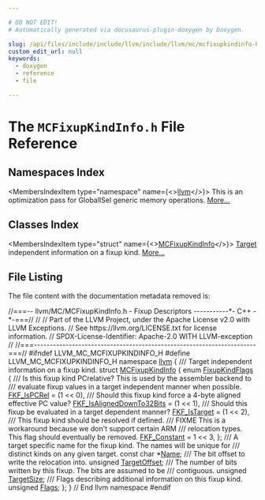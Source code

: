 ```yaml
---

# DO NOT EDIT!
# Automatically generated via docusaurus-plugin-doxygen by Doxygen.

slug: /api/files/include/include/llvm/include/llvm/mc/mcfixupkindinfo-h
custom_edit_url: null
keywords:
  - doxygen
  - reference
  - file

---
```





# The `MCFixupKindInfo.h` File Reference

<DoxygenPage pluginConfig={pluginConfig}>



## Namespaces Index

<MembersIndex>

<MembersIndexItem
  type="namespace"
  name={<><a href="/docs/api/namespaces/llvm">llvm</a></>}>
This is an optimization pass for GlobalISel generic memory operations. <a href="/docs/api/namespaces/llvm/#details">More...</a>
</MembersIndexItem>

</MembersIndex>

## Classes Index

<MembersIndex>

<MembersIndexItem
  type="struct"
  name={<><a href="/docs/api/structs/llvm/mcfixupkindinfo">MCFixupKindInfo</a></>}>
<a href="/docs/api/classes/llvm/target">Target</a> independent information on a fixup kind. <a href="/docs/api/structs/llvm/mcfixupkindinfo/#details">More...</a>
</MembersIndexItem>

</MembersIndex>


## File Listing

The file content with the documentation metadata removed is:

<ProgramListing>

<Link id="l00001" /><CodeLine lineNumber="1"><Highlight kind="comment">//===-- llvm/MC/MCFixupKindInfo.h - Fixup Descriptors -----------&#42;- C++ -&#42;-===//</Highlight><Highlight kind="normal"></Highlight></CodeLine>
<Link id="l00002" /><CodeLine lineNumber="2"><Highlight kind="normal"></Highlight><Highlight kind="comment">//</Highlight><Highlight kind="normal"></Highlight></CodeLine>
<Link id="l00003" /><CodeLine lineNumber="3"><Highlight kind="normal"></Highlight><Highlight kind="comment">// Part of the LLVM Project, under the Apache License v2.0 with LLVM Exceptions.</Highlight><Highlight kind="normal"></Highlight></CodeLine>
<Link id="l00004" /><CodeLine lineNumber="4"><Highlight kind="normal"></Highlight><Highlight kind="comment">// See https://llvm.org/LICENSE.txt for license information.</Highlight><Highlight kind="normal"></Highlight></CodeLine>
<Link id="l00005" /><CodeLine lineNumber="5"><Highlight kind="normal"></Highlight><Highlight kind="comment">// SPDX-License-Identifier: Apache-2.0 WITH LLVM-exception</Highlight><Highlight kind="normal"></Highlight></CodeLine>
<Link id="l00006" /><CodeLine lineNumber="6"><Highlight kind="normal"></Highlight><Highlight kind="comment">//</Highlight><Highlight kind="normal"></Highlight></CodeLine>
<Link id="l00007" /><CodeLine lineNumber="7"><Highlight kind="normal"></Highlight><Highlight kind="comment">//===----------------------------------------------------------------------===//</Highlight><Highlight kind="normal"></Highlight></CodeLine>
<Link id="l00008" /><CodeLine lineNumber="8"><Highlight kind="normal"></Highlight></CodeLine>
<Link id="l00009" /><CodeLine lineNumber="9"><Highlight kind="normal"></Highlight><Highlight kind="preprocessor">#ifndef LLVM&#95;MC&#95;MCFIXUPKINDINFO&#95;H</Highlight><Highlight kind="normal"></Highlight></CodeLine>
<Link id="l00010" /><CodeLine lineNumber="10"><Highlight kind="normal"></Highlight><Highlight kind="preprocessor">#define LLVM&#95;MC&#95;MCFIXUPKINDINFO&#95;H</Highlight><Highlight kind="normal"></Highlight></CodeLine>
<Link id="l00011" /><CodeLine lineNumber="11"><Highlight kind="normal"></Highlight></CodeLine>
<Link id="l00012" /><CodeLine lineNumber="12"><Highlight kind="normal"></Highlight><Highlight kind="keyword">namespace </Highlight><Highlight kind="normal"><a href="/docs/api/namespaces/llvm">llvm</a> &#123;</Highlight></CodeLine>
<Link id="l00013" /><CodeLine lineNumber="13"><Highlight kind="normal"></Highlight><Highlight kind="comment"></Highlight></CodeLine>
<Link id="l00014" /><CodeLine lineNumber="14"><Highlight kind="comment">/// Target independent information on a fixup kind.</Highlight><Highlight kind="normal"></Highlight></CodeLine>
<Link id="l00015" /><CodeLine lineNumber="15" lineLink="/docs/api/structs/llvm/mcfixupkindinfo"><Highlight kind="normal"></Highlight><Highlight kind="keyword">struct </Highlight><Highlight kind="normal"><a href="/docs/api/structs/llvm/mcfixupkindinfo">MCFixupKindInfo</a> &#123;</Highlight></CodeLine>
<Link id="l00016" /><CodeLine lineNumber="16" lineLink="/docs/api/structs/llvm/mcfixupkindinfo/#a8f6613f5c0a6dc7dfebce3761963659d"><Highlight kind="normal">  </Highlight><Highlight kind="keyword">enum</Highlight><Highlight kind="normal"> <a href="/docs/api/structs/llvm/mcfixupkindinfo/#a8f6613f5c0a6dc7dfebce3761963659d">FixupKindFlags</a> &#123;</Highlight><Highlight kind="comment"></Highlight></CodeLine>
<Link id="l00017" /><CodeLine lineNumber="17"><Highlight kind="comment">    /// Is this fixup kind PCrelative? This is used by the assembler backend to</Highlight></CodeLine>
<Link id="l00018" /><CodeLine lineNumber="18"><Highlight kind="comment">    /// evaluate fixup values in a target independent manner when possible.</Highlight><Highlight kind="normal"></Highlight></CodeLine>
<Link id="l00019" /><CodeLine lineNumber="19" lineLink="/docs/api/structs/llvm/mcfixupkindinfo/#a8f6613f5c0a6dc7dfebce3761963659da9bd8af688090f2f81c405bd995079007"><Highlight kind="normal">    <a href="/docs/api/structs/llvm/mcfixupkindinfo/#a8f6613f5c0a6dc7dfebce3761963659da9bd8af688090f2f81c405bd995079007">FKF&#95;IsPCRel</a> = (1 &lt;&lt; 0),</Highlight></CodeLine>
<Link id="l00020" /><CodeLine lineNumber="20"><Highlight kind="normal"></Highlight><Highlight kind="comment"></Highlight></CodeLine>
<Link id="l00021" /><CodeLine lineNumber="21"><Highlight kind="comment">    /// Should this fixup kind force a 4-byte aligned effective PC value?</Highlight><Highlight kind="normal"></Highlight></CodeLine>
<Link id="l00022" /><CodeLine lineNumber="22" lineLink="/docs/api/structs/llvm/mcfixupkindinfo/#a8f6613f5c0a6dc7dfebce3761963659da4736f387c937299570b8ac87f9d9dd08"><Highlight kind="normal">    <a href="/docs/api/structs/llvm/mcfixupkindinfo/#a8f6613f5c0a6dc7dfebce3761963659da4736f387c937299570b8ac87f9d9dd08">FKF&#95;IsAlignedDownTo32Bits</a> = (1 &lt;&lt; 1),</Highlight></CodeLine>
<Link id="l00023" /><CodeLine lineNumber="23"><Highlight kind="normal"></Highlight><Highlight kind="comment"></Highlight></CodeLine>
<Link id="l00024" /><CodeLine lineNumber="24"><Highlight kind="comment">    /// Should this fixup be evaluated in a target dependent manner?</Highlight><Highlight kind="normal"></Highlight></CodeLine>
<Link id="l00025" /><CodeLine lineNumber="25" lineLink="/docs/api/structs/llvm/mcfixupkindinfo/#a8f6613f5c0a6dc7dfebce3761963659da21d215ec80c4375e0df4cf9843b2706c"><Highlight kind="normal">    <a href="/docs/api/structs/llvm/mcfixupkindinfo/#a8f6613f5c0a6dc7dfebce3761963659da21d215ec80c4375e0df4cf9843b2706c">FKF&#95;IsTarget</a> = (1 &lt;&lt; 2),</Highlight></CodeLine>
<Link id="l00026" /><CodeLine lineNumber="26"><Highlight kind="normal"></Highlight><Highlight kind="comment"></Highlight></CodeLine>
<Link id="l00027" /><CodeLine lineNumber="27"><Highlight kind="comment">    /// This fixup kind should be resolved if defined.</Highlight></CodeLine>
<Link id="l00028" /><CodeLine lineNumber="28"><Highlight kind="comment">    /// FIXME This is a workaround because we don&#39;t support certain ARM</Highlight></CodeLine>
<Link id="l00029" /><CodeLine lineNumber="29"><Highlight kind="comment">    /// relocation types. This flag should eventually be removed.</Highlight><Highlight kind="normal"></Highlight></CodeLine>
<Link id="l00030" /><CodeLine lineNumber="30" lineLink="/docs/api/structs/llvm/mcfixupkindinfo/#a8f6613f5c0a6dc7dfebce3761963659da7e4694d9a51952437c63681c2962873e"><Highlight kind="normal">    <a href="/docs/api/structs/llvm/mcfixupkindinfo/#a8f6613f5c0a6dc7dfebce3761963659da7e4694d9a51952437c63681c2962873e">FKF&#95;Constant</a> = 1 &lt;&lt; 3,</Highlight></CodeLine>
<Link id="l00031" /><CodeLine lineNumber="31"><Highlight kind="normal">  &#125;;</Highlight></CodeLine>
<Link id="l00032" /><CodeLine lineNumber="32"><Highlight kind="normal"></Highlight><Highlight kind="comment"></Highlight></CodeLine>
<Link id="l00033" /><CodeLine lineNumber="33"><Highlight kind="comment">  /// A target specific name for the fixup kind. The names will be unique for</Highlight></CodeLine>
<Link id="l00034" /><CodeLine lineNumber="34"><Highlight kind="comment">  /// distinct kinds on any given target.</Highlight><Highlight kind="normal"></Highlight></CodeLine>
<Link id="l00035" /><CodeLine lineNumber="35" lineLink="/docs/api/structs/llvm/mcfixupkindinfo/#a2fe93ffd2107b04ad99c00d56cfc380c"><Highlight kind="normal">  </Highlight><Highlight kind="keyword">const</Highlight><Highlight kind="normal"> </Highlight><Highlight kind="keywordtype">char</Highlight><Highlight kind="normal"> &#42;<a href="/docs/api/structs/llvm/mcfixupkindinfo/#a2fe93ffd2107b04ad99c00d56cfc380c">Name</a>;</Highlight></CodeLine>
<Link id="l00036" /><CodeLine lineNumber="36"><Highlight kind="normal"></Highlight><Highlight kind="comment"></Highlight></CodeLine>
<Link id="l00037" /><CodeLine lineNumber="37"><Highlight kind="comment">  /// The bit offset to write the relocation into.</Highlight><Highlight kind="normal"></Highlight></CodeLine>
<Link id="l00038" /><CodeLine lineNumber="38" lineLink="/docs/api/structs/llvm/mcfixupkindinfo/#a5fca5e59be378bc89daa6d2b13eeb27b"><Highlight kind="normal">  </Highlight><Highlight kind="keywordtype">unsigned</Highlight><Highlight kind="normal"> <a href="/docs/api/structs/llvm/mcfixupkindinfo/#a5fca5e59be378bc89daa6d2b13eeb27b">TargetOffset</a>;</Highlight></CodeLine>
<Link id="l00039" /><CodeLine lineNumber="39"><Highlight kind="normal"></Highlight><Highlight kind="comment"></Highlight></CodeLine>
<Link id="l00040" /><CodeLine lineNumber="40"><Highlight kind="comment">  /// The number of bits written by this fixup. The bits are assumed to be</Highlight></CodeLine>
<Link id="l00041" /><CodeLine lineNumber="41"><Highlight kind="comment">  /// contiguous.</Highlight><Highlight kind="normal"></Highlight></CodeLine>
<Link id="l00042" /><CodeLine lineNumber="42" lineLink="/docs/api/structs/llvm/mcfixupkindinfo/#acfcb94e2996dda3707eaa1eb1cb79f80"><Highlight kind="normal">  </Highlight><Highlight kind="keywordtype">unsigned</Highlight><Highlight kind="normal"> <a href="/docs/api/structs/llvm/mcfixupkindinfo/#acfcb94e2996dda3707eaa1eb1cb79f80">TargetSize</a>;</Highlight></CodeLine>
<Link id="l00043" /><CodeLine lineNumber="43"><Highlight kind="normal"></Highlight><Highlight kind="comment"></Highlight></CodeLine>
<Link id="l00044" /><CodeLine lineNumber="44"><Highlight kind="comment">  /// Flags describing additional information on this fixup kind.</Highlight><Highlight kind="normal"></Highlight></CodeLine>
<Link id="l00045" /><CodeLine lineNumber="45" lineLink="/docs/api/structs/llvm/mcfixupkindinfo/#ae92461ded3785b1595f975afc7d42cb9"><Highlight kind="normal">  </Highlight><Highlight kind="keywordtype">unsigned</Highlight><Highlight kind="normal"> <a href="/docs/api/structs/llvm/mcfixupkindinfo/#ae92461ded3785b1595f975afc7d42cb9">Flags</a>;</Highlight></CodeLine>
<Link id="l00046" /><CodeLine lineNumber="46"><Highlight kind="normal">&#125;;</Highlight></CodeLine>
<Link id="l00047" /><CodeLine lineNumber="47"><Highlight kind="normal"></Highlight></CodeLine>
<Link id="l00048" /><CodeLine lineNumber="48"><Highlight kind="normal">&#125; </Highlight><Highlight kind="comment">// End llvm namespace</Highlight><Highlight kind="normal"></Highlight></CodeLine>
<Link id="l00049" /><CodeLine lineNumber="49"><Highlight kind="normal"></Highlight></CodeLine>
<Link id="l00050" /><CodeLine lineNumber="50"><Highlight kind="normal"></Highlight><Highlight kind="preprocessor">#endif</Highlight></CodeLine>

</ProgramListing>


</DoxygenPage>
